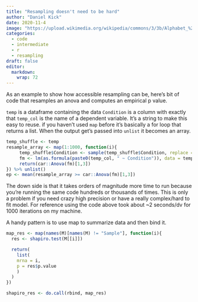 ```yaml
---
title: "Resampling doesn't need to be hard"
author: "Daniel Kick"
date: 2020-11-4
image: "https://upload.wikimedia.org/wikipedia/commons/3/3b/Alphabet_%281880%29_p.41.jpg"
categories: 
  - code
  - intermediate
  - r
  - resampling
draft: false
editor:
  markdown: 
    wrap: 72
---
```


As an example to show how accessible resampling can be, here's bit of code that resamples an anova and computes an empirical p value.

`temp` is a dataframe containing the data `Condition` is a column with exactly that `temp_col` is the name of a dependent variable. It's a string to make this easy to reuse. if you haven't used `map` before it's basically a for loop that returns a list. When the output get's passed into `unlist` it becomes an array.

``` r
temp_shuffle <- temp
resample_array <- map(1:1000, function(i){
     temp_shuffle$Condition <- sample(temp_shuffle$Condition, replace = F)
     fm <- lm(as.formula(paste0(temp_col, " ~ Condition")), data = temp_shuffle)      
     return(car::Anova(fm)[1,3])
}) %>% unlist()
ep <- mean(resample_array >= car::Anova(fm)[1,3])
```

The down side is that it takes orders of magnitude more time to run because you're running the same code hundreds or thousands of times. This is only a problem if you need crazy high precision or have a really complex/hard to fit model. For reference using the code above took about \~2 seconds/dv for 1000 iterations on my machine.

A handy pattern is to use map to summarize data and then bind it.

``` r
map_res <- map(names(M)[names(M) != "Sample"], function(i){
  res <- shapiro.test(M[[i]])

  return(
    list(
    mrna = i,
    p = res$p.value
    )
  )
})

shapiro_res <- do.call(rbind, map_res)
```
